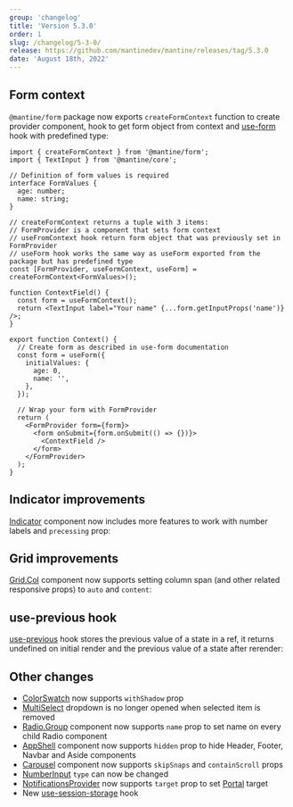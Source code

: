 ```yaml
---
group: 'changelog'
title: 'Version 5.3.0'
order: 1
slug: /changelog/5-3-0/
release: https://github.com/mantinedev/mantine/releases/tag/5.3.0
date: 'August 18th, 2022'
---
```



## Form context

`@mantine/form` package now exports `createFormContext` function to create provider component,
hook to get form object from context and [use-form](/form/use-form/) hook with predefined type:

```tsx
import { createFormContext } from '@mantine/form';
import { TextInput } from '@mantine/core';

// Definition of form values is required
interface FormValues {
  age: number;
  name: string;
}

// createFormContext returns a tuple with 3 items:
// FormProvider is a component that sets form context
// useFromContext hook return form object that was previously set in FormProvider
// useForm hook works the same way as useForm exported from the package but has predefined type
const [FormProvider, useFormContext, useForm] = createFormContext<FormValues>();

function ContextField() {
  const form = useFormContext();
  return <TextInput label="Your name" {...form.getInputProps('name')} />;
}

export function Context() {
  // Create form as described in use-form documentation
  const form = useForm({
    initialValues: {
      age: 0,
      name: '',
    },
  });

  // Wrap your form with FormProvider
  return (
    <FormProvider form={form}>
      <form onSubmit={form.onSubmit(() => {})}>
        <ContextField />
      </form>
    </FormProvider>
  );
}
```

## Indicator improvements

[Indicator](https://mantine.dev/core/indicator/) component now includes more features to work with number labels and `precessing` prop:

<Demo data={IndicatorDemos.overflowCount} />

<Demo data={IndicatorDemos.processing} />

## Grid improvements

[Grid.Col](https://mantine.dev/core/grid/) component now supports setting column span (and other related responsive props) to `auto` and `content`:

<Demo data={GridDemos.auto} />

<Demo data={GridDemos.content} />

## use-previous hook

[use-previous](https://mantine.dev/hooks/use-previous/) hook stores the previous value of a state in a ref,
it returns undefined on initial render and the previous value of a state after rerender:

<Demo data={HooksDemos.usePreviousUsage} />

## Other changes

- [ColorSwatch](https://mantine.dev/core/color-swatch/) now supports `withShadow` prop
- [MultiSelect](https://mantine.dev/core/multi-select/) dropdown is no longer opened when selected item is removed
- [Radio.Group](https://mantine.dev/core/radio) component now supports `name` prop to set name on every child Radio component
- [AppShell](https://mantine.dev/core/app-shell/) component now supports `hidden` prop to hide Header, Footer, Navbar and Aside components
- [Carousel](https://mantine.dev/others/carousel/) component now supports `skipSnaps` and `containScroll` props
- [NumberInput](https://mantine.dev/core/number-input/) `type` can now be changed
- [NotificationsProvider](https://mantine.dev/others/notifications/) now supports `target` prop to set [Portal](https://mantine.dev/core/portal/) target
- New [use-session-storage](https://mantine.dev/hooks/use-local-storage/#use-session-storage) hook
